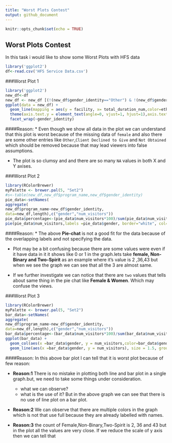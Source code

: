 ---
title: "Worst Plots Contest"
output: github_document
---

```{r setup, include=FALSE}
knitr::opts_chunk$set(echo = TRUE)
```

## Worst Plots Contest

In this task i would like to show some Worst Plots with HFS data 

```{r}
library('ggplot2')
df<-read.csv('HFS Service Data.csv')
```


###Worst Plot 1
```{r}
library('ggplot2')
new_df<-df
new_df <- new_df [(!(new_df$gender_identity=="Other") & !(new_df$gender_identity=="Client Declined to Give")&!(new_df$gender_identity=="Not Obtained")),]
ggplot(data = new_df) + 
  geom_line(mapping = aes(y = facility, x= total_duration_num,color=ethnic_identity)) + 
  theme(axis.text.y = element_text(angle=0, vjust=1, hjust=1),axis.text.x = element_text(angle=90, vjust=1, hjust=1))+
  facet_wrap(~gender_identity)
```

####Reason:
* Even though we show all data in the plot we can understand that this plot is worst because of the missing data of `female` and also there are some other  entries  like `Other`,`Client Declined to Give`
and `Not Obtained` which should be removed because that may lead viewers into false assumptions.

* The plot is so clumsy and and there are so many `NA` values in both X and Y axises.


###Worst Plot 2
```{r}
library(RColorBrewer)
myPalette <- brewer.pal(5, "Set2")
#s<-table(new_df,new_df$program_name,new_df$gender_identity)
pie_data<-setNames(
aggregate(
new_df$program_name~new_df$gender_identity,
data=new_df,length),c("gender","num_visitors"))
pie_data$percentage<-(pie_data$num_visitors*100)/sum(pie_data$num_visitors)
pie(pie_data$num_visitors,labels =pie_data$gender, border="white", col=myPalette )


```

####Reason:
* The above **Pie-chat** is not a good fit for the data because of the overlapping labels and not specifying the data.

* Plot may be a bit confusing because there are some values were even if it have data in it it shows like 0 or 1 in the graph.lets take **female, Non-Binary and Two-Spirit** as an example where it's value is 2 ,36,43 but when we see
the graph we can see that all the 3 are almost same.

* If we further investigate we can notice that there are `two` values that tells about same thing in the pie chat like  **Female & Women**. Which may confuse the views.

###Worst Plot 3
```{r}
library(RColorBrewer)
myPalette <- brewer.pal(5, "Set2")
bar_data<-setNames(
aggregate(
new_df$program_name~new_df$gender_identity,
data=new_df,length),c("gender","num_visitors"))
bar_data$percentage<-(bar_data$num_visitors*100)/sum(bar_data$num_visitors)
ggplot(bar_data) + 
  geom_col(aes(x =bar_data$gender, y = num_visitors,color=bar_data$gender), size = 5, fill = "white") +theme_minimal() +
  geom_line(aes(x =bar_data$gender, y = num_visitors), size = 1.5, group = 1)
```

####Reason:
In  this above bar plot I can tell that it is worst plot because of few reason:

* **Reason:1** There is no mistake in plotting both line and bar plot in a single graph.but, we need to take some things under consideration.
    * what we can observe?
    * what is the use of it?
  But in the above graph we can see that there is no use of line plot on a bar plot.
  
* **Reason:2**  We can observe that there are multiple colors in the graph which is not that use full because they are already labelled with names.

* **Reason:3**  the count of Female,Non-Binary,Two-Spirit is 2, 36 and 43  but in the plot all the values are very close. If we reduce the scale of y axis then we can tell that 

